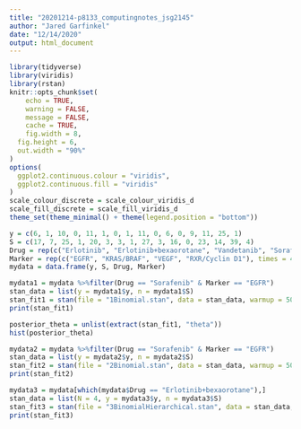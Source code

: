 ```yaml
---
title: "20201214-p8133_computingnotes_jsg2145"
author: "Jared Garfinkel"
date: "12/14/2020"
output: html_document
---
```


```r
library(tidyverse)
library(viridis)
library(rstan)
knitr::opts_chunk$set(
	echo = TRUE,
	warning = FALSE,
	message = FALSE,
	cache = TRUE,
	fig.width = 8, 
  fig.height = 6,
  out.width = "90%"
)
options(
  ggplot2.continuous.colour = "viridis",
  ggplot2.continuous.fill = "viridis"
)
scale_colour_discrete = scale_colour_viridis_d
scale_fill_discrete = scale_fill_viridis_d
theme_set(theme_minimal() + theme(legend.position = "bottom"))
```

```r
y = c(6, 1, 10, 0, 11, 1, 0, 1, 11, 0, 6, 0, 9, 11, 25, 1)
S = c(17, 7, 25, 1, 20, 3, 3, 1, 27, 3, 16, 0, 23, 14, 39, 4)
Drug = rep(c("Erlotinib", "Erlotinib+bexaorotane", "Vandetanib", "Sorafenib"), each = 4)
Marker = rep(c("EGFR", "KRAS/BRAF", "VEGF", "RXR/Cyclin D1"), times = 4)
mydata = data.frame(y, S, Drug, Marker)
```

```r
mydata1 = mydata %>%filter(Drug == "Sorafenib" & Marker == "EGFR")
stan_data = list(y = mydata1$y, n = mydata1$S)
stan_fit1 = stan(file = "1Binomial.stan", data = stan_data, warmup = 500,iter = 1000, chains = 4, seed = 1)
print(stan_fit1)
```

```r
posterior_theta = unlist(extract(stan_fit1, "theta"))
hist(posterior_theta)

```

```r
mydata2 = mydata %>%filter(Drug == "Sorafenib" & Marker == "EGFR")
stan_data = list(y = mydata2$y, n = mydata2$S)
stan_fit2 = stan(file = "2Binomial.stan", data = stan_data, warmup = 500,iter = 1000, chains = 4, seed = 1)
print(stan_fit2)
```

```r
mydata3 = mydata[which(mydata$Drug == "Erlotinib+bexaorotane"),]
stan_data = list(N = 4, y = mydata3$y, n = mydata3$S)
stan_fit3 = stan(file = "3BinomialHierarchical.stan", data = stan_data, warmup = 500,iter = 1000, chains = 4, seed = 1)
print(stan_fit3)
```

